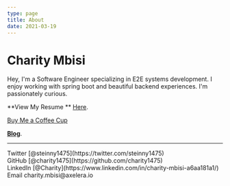 ```yaml
---
type: page
title: About
date: 2021-03-19
---
```


# Charity Mbisi

Hey, I'm a Software Engineer specializing in E2E systems development. I enjoy working with spring boot and beautiful backend experiences.
I'm passionately curious.

**View My Resume ** [Here](https://drive.google.com/file/d/1Qs3FfJkN5sLhJRx4m8mbrkk-Vl9UpDr0/view?usp=sharing).

[Buy Me a Coffee Cup](https://commerce.coinbase.com/checkout/6689d5ea-07f0-4dbd-8ef1-83e96f7e74a1)

[**Blog**](https://mycive.blogspot.com).

---

<div>
  Twitter [@steinny1475](https://twitter.com/steinny1475)
  <br />
  GitHub [@charity1475](https://github.com/charity1475)
  <br />
  LinkedIn [@Charity](https://www.linkedin.com/in/charity-mbisi-a6aa181a1/)
  <br />
  Email charity.mbisi@axelera.io
</div>

